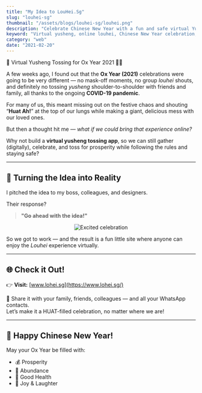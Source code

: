 ```yaml
---
title: "My Idea to LouHei.Sg"
slug: "louhei-sg"
thumbnail: "/assets/blogs/louhei-sg/louhei.png"
description: "Celebrate Chinese New Year with a fun and safe virtual Yusheng tossing experience! Enjoy the festive tradition of Louhei online with friends and family. Visit Lohei.sg to toss for prosperity, shout Huat Ah together, and share joyful moments during the Chinese New Year celebrations"
keyword: "Virtual yusheng, online louhei, Chinese New Year celebration, toss yusheng online, celebrate CNY virtually"
category: "web"
date: "2021-02-20"
---
```


🎉 Virtual Yusheng Tossing for Ox Year 2021 🧧🐂

A few weeks ago, I found out that the **Ox Year (2021)** celebrations were going to be very different — no mask-off moments, no group *louhei* shouts, and definitely no tossing *yusheng* shoulder-to-shoulder with friends and family, all thanks to the ongoing **COVID-19 pandemic**.

For many of us, this meant missing out on the festive chaos and shouting “**Huat Ah!**” at the top of our lungs while making a giant, delicious mess with our loved ones.

But then a thought hit me — *what if we could bring that experience online?*

Why not build a **virtual yusheng tossing app**, so we can still gather (digitally), celebrate, and toss for prosperity while following the rules and staying safe?

---

## 🎯 Turning the Idea into Reality

I pitched the idea to my boss, colleagues, and designers.

Their response?

> **"Go ahead with the idea!"**

<div align="center">
    <img src="https://media.giphy.com/media/ivDbyCppBDxa40cmts/giphy.gif" alt="Excited celebration" />
</div>

So we got to work — and the result is a fun little site where anyone can enjoy the *Louhei* experience virtually.

---

## 🌐 Check it Out!

👉 **Visit:** [www.lohei.sg](https://www.lohei.sg/)

📲 Share it with your family, friends, colleagues — and all your WhatsApp contacts.  
Let’s make it a HUAT-filled celebration, no matter where we are!

---

## 🧨 Happy Chinese New Year!

May your Ox Year be filled with:

- 💰 Prosperity  
- 🍊 Abundance  
- 🧧 Good Health  
- 🎊 Joy & Laughter